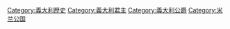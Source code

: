 {{Catmore|米蘭統治者列表}}
{{Catmore|米蘭公國}}
{{Commons cat|Dukes of Milan}}

[[Category:義大利歷史|Category:義大利歷史]]
[[Category:義大利君主|Category:義大利君主]]
[[Category:義大利公爵|Category:義大利公爵]]
[[Category:米兰公国|Category:米兰公国]]